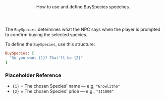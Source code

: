 <Header title="BuySpecies">
  How to use and define BuySpecies speeches.
</Header>

The `BuySpecies` determines what the NPC says when the player is prompted to comfirm buying the selected species.

<SPSpeeches speech="BuySpecies"/>

To define the `BuySpecies`, use this structure:
<br/>
```ruby
BuySpecies: [
  "So you want {1}? That'll be {2}"
]
```
### Placeholder Reference
- `{1}` = The chosen Species' name — e.g, `"Growlithe"`
- `{2}` = The chosen Species' price — e.g., `"$11000"`
<ImageWithCaption src="/images/documentation/poke-market/BuySpecies.png" caption="BuySpecies"/>